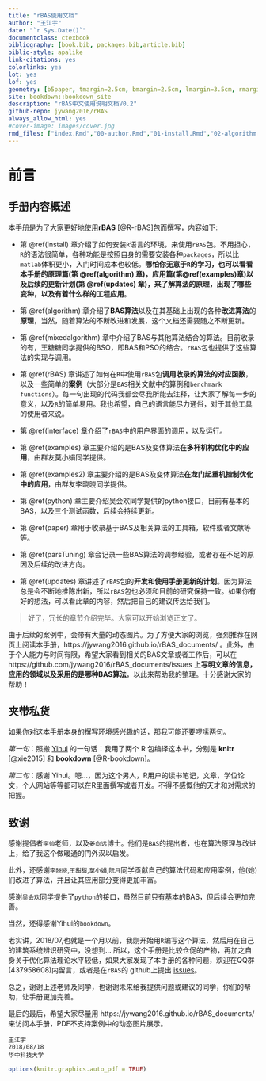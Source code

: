 --- 
title: "rBAS使用文档"
author: "王江宇"
date: "`r Sys.Date()`"
documentclass: ctexbook
bibliography: [book.bib, packages.bib,article.bib]
biblio-style: apalike
link-citations: yes
colorlinks: yes
lot: yes
lof: yes
geometry: [b5paper, tmargin=2.5cm, bmargin=2.5cm, lmargin=3.5cm, rmargin=2.5cm]
site: bookdown::bookdown_site
description: "rBAS中文使用说明文档V0.2"
github-repo: jywang2016/rBAS
always_allow_html: yes
#cover-image: images/cover.jpg
rmd_files: ["index.Rmd","00-author.Rmd","01-install.Rmd","02-algorithm.Rmd","02-mixalgorithm.Rmd","03-rBAS.Rmd","04-interface.Rmd","05-examples.Rmd","05-examples2.Rmd","06-updates.Rmd","06-paper.Rmd","06-matlabr.Rmd","06-matlabpython.Rmd","07-hmm.Rmd","08-references.Rmd"]
---
\mainmatter

# 前言 {-}

## 手册内容概述 {-}

本手册是为了大家更好地使用**rBAS**\index{rBAS} [@R-rBAS]包而撰写，内容如下:

- 第 \@ref(install) 章介绍了如何安装`R`语言的环境，来使用`rBAS`包。不用担心，`R`的语法很简单，各种功能是按照自身的需要安装各种`packages`，所以比`matlab`体积更小，入门时间成本也较低。**哪怕你无意于`R`的学习，也可以看看本手册的原理篇(第 \@ref(algorithm) 章)，应用篇(第\@ref(examples)章)以及后续的更新计划(第 \@ref(updates) 章)，来了解算法的原理，出现了哪些变种，以及有着什么样的工程应用**。

- 第 \@ref(algorithm) 章介绍了**BAS算法**以及在其基础上出现的各种**改进算法**的**原理**，当然，随着算法的不断改进和发展，这个文档还需要随之不断更新。

- 第 \@ref(mixedalgorithm) 章中介绍了BAS与其他算法结合的算法。目前收录的有，王糖糖同学提供的BSO，即BAS和PSO的结合。`rBAS`包也提供了这些算法的实现与调用。

- 第 \@ref(rBAS) 章讲述了如何在`R`中使用`rBAS`包**调用收录的算法的对应函数**，以及一些简单的**案例**（大部分是`BAS`相关文献中的算例和`benchmark functions`）。每一句出现的代码我都会尽我所能去注释，让大家了解每一步的意义，以及`R`的简单易用。我也希望，自己的语言能尽力通俗，对于其他工具的使用者来说。

- 第 \@ref(interface) 章介绍了`rBAS`中的用户界面的调用，以及运行。

- 第 \@ref(examples) 章主要介绍的是BAS及变体算法**在多杆机构优化中的应用**，由群友莫小娟同学提供。

- 第 \@ref(examples2) 章主要介绍的是BAS及变体算法**在龙门起重机控制优化中的应用**，由群友李晓晓同学提供。

- 第 \@ref(python) 章主要介绍吴会欢同学提供的python接口，目前有基本的BAS，以及三个测试函数，后续会持续更新。

- 第 \@ref(paper) 章用于收录基于BAS及相关算法的工具箱，软件或者文献等等。

- 第 \@ref(parsTuning) 章会记录一些BAS算法的调参经验，或者存在不足的原因及后续的改进方向。

- 第 \@ref(updates) 章讲述了`rBAS`包的**开发和使用手册更新的计划**。因为算法总是会不断地推陈出新，所以`rBAS`包也必须和目前的研究保持一致。如果你有好的想法，可以看此章的内容，然后把自己的建议传达给我们。



>好了，冗长的章节介绍完毕。大家可以开始浏览正文了。

由于后续的案例中，会带有大量的动态图片。为了方便大家的浏览，强烈推荐在网页上阅读本手册，https://jywang2016.github.io/rBAS_documents/ 。此外，由于个人能力与时间有限，希望大家看到相关的BAS文章或者工作后，可以在 https://github.com/jywang2016/rBAS_documents/issues  上**写明文章的信息，应用的领域以及采用的是哪种BAS算法**，以此来帮助我的整理。十分感谢大家的帮助！

## 夹带私货 {-}

如果你对这本手册本身的撰写环境感兴趣的话，那我可能还要啰嗦两句。

*第一句*：照搬 [Yihui](http://yihui.name/) 的一句话：我用了两个 R 包编译这本书，分别是 **knitr**\index{knitr} [@xie2015] 和 **bookdown**\index{bookdown} [@R-bookdown]。

*第二句*：感谢 Yihui。嗯...，因为这个男人，R用户的读书笔记，文章，学位论文，个人网站等等都可以在R里面撰写或者开发。不得不感慨他的天才和对需求的把握。

## 致谢 {-}

感谢提倡者`李帅`老师，以及`姜向远`博士。他们是`BAS`的提出者，也在算法原理与改进上，给了我这个做暖通的门外汉以启发。

此外，还感谢`李晓晓`,`王甜甜`,`莫小娟`,`阮月`同学贡献自己的算法代码和应用案例，他(她)们改进了算法，并且让其应用部分变得更加丰富。

感谢`吴会欢`同学提供了`python`的接口，虽然目前只有基本的BAS，但后续会更加完善。

当然，还得感谢Yihui的`bookdown`。

老实讲，2018/07,也就是一个月以前，我刚开始用`R`编写这个算法，然后用在自己的建筑系统辨识研究中，没想到$\dots$ 所以，这个手册是比较仓促的产物，再加之自身关于优化算法理论水平较低，如果大家发现了本手册的各种问题，欢迎在QQ群(437958608)内留言，或者是在`rBAS`的 github上提出 [issues](https://github.com/jywang2016/rBAS/issues)。

总之，谢谢上述老师及同学，也谢谢未来给我提供问题或建议的同学，你们的帮助，让手册更加完善。

最后的最后，希望大家尽量用 https://jywang2016.github.io/rBAS_documents/ 来访问本手册，PDF不支持案例中的动态图片展示。


```{block2, type='flushright', html.tag='p'}
王江宇    
2018/08/18          
华中科技大学    
```

```{r,echo=FALSE}
options(knitr.graphics.auto_pdf = TRUE)
```

